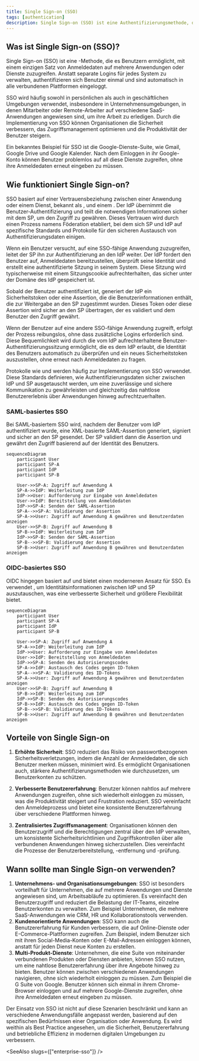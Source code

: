 ```yaml
---
title: Single Sign-on (SSO)
tags: [authentication]
description: Single Sign-on (SSO) ist eine Authentifizierungsmethode, die es Benutzern ermöglicht, mit einem einzigen Satz von Anmeldedaten auf mehrere Systeme zuzugreifen.
---
```


## Was ist Single Sign-on (SSO)?

Single Sign-on (SSO) ist eine <Ref slug="authentication" />-Methode, die es Benutzern ermöglicht, mit einem einzigen Satz von Anmeldedaten auf mehrere Anwendungen oder Dienste zuzugreifen. Anstatt separate Logins für jedes System zu verwalten, authentifizieren sich Benutzer einmal und sind automatisch in alle verbundenen Plattformen eingeloggt.

SSO wird häufig sowohl in persönlichen als auch in geschäftlichen Umgebungen verwendet, insbesondere in Unternehmensumgebungen, in denen Mitarbeiter oder Remote-Arbeiter auf verschiedene SaaS-Anwendungen angewiesen sind, um ihre Arbeit zu erledigen. Durch die Implementierung von SSO können Organisationen die Sicherheit verbessern, das Zugriffsmanagement optimieren und die Produktivität der Benutzer steigern.

Ein bekanntes Beispiel für SSO ist die Google-Dienste-Suite, wie Gmail, Google Drive und Google Kalender. Nach dem Einloggen in ihr Google-Konto können Benutzer problemlos auf all diese Dienste zugreifen, ohne ihre Anmeldedaten erneut eingeben zu müssen.

## Wie funktioniert Single Sign-on?

SSO basiert auf einer Vertrauensbeziehung zwischen einer Anwendung oder einem Dienst, bekannt als <Ref slug="service-provider" />, und einem <Ref slug="identity-provider" />. Der IdP übernimmt die Benutzer-Authentifizierung und teilt die notwendigen Informationen sicher mit dem SP, um den Zugriff zu gewähren. Dieses Vertrauen wird durch einen Prozess namens Föderation etabliert, bei dem sich SP und IdP auf spezifische Standards und Protokolle für den sicheren Austausch von Authentifizierungsdaten einigen.

Wenn ein Benutzer versucht, auf eine SSO-fähige Anwendung zuzugreifen, leitet der SP ihn zur Authentifizierung an den IdP weiter. Der IdP fordert den Benutzer auf, Anmeldedaten bereitzustellen, überprüft seine Identität und erstellt eine authentifizierte Sitzung in seinem System. Diese Sitzung wird typischerweise mit einem Sitzungscookie aufrechterhalten, das sicher unter der Domäne des IdP gespeichert ist.

Sobald der Benutzer authentifiziert ist, generiert der IdP ein Sicherheitstoken oder eine Assertion, die die Benutzerinformationen enthält, die zur Weitergabe an den SP zugestimmt wurden. Dieses Token oder diese Assertion wird sicher an den SP übertragen, der es validiert und dem Benutzer den Zugriff gewährt.

Wenn der Benutzer auf eine andere SSO-fähige Anwendung zugreift, erfolgt der Prozess reibungslos, ohne dass zusätzliche Logins erforderlich sind. Diese Bequemlichkeit wird durch die vom IdP aufrechterhaltene Benutzer-Authentifizierungssitzung ermöglicht, die es dem IdP erlaubt, die Identität des Benutzers automatisch zu überprüfen und ein neues Sicherheitstoken auszustellen, ohne erneut nach Anmeldedaten zu fragen.

Protokolle wie <Ref slug="saml" /> und <Ref slug="openid-connect" /> werden häufig zur Implementierung von SSO verwendet. Diese Standards definieren, wie Authentifizierungsdaten sicher zwischen IdP und SP ausgetauscht werden, um eine zuverlässige und sichere Kommunikation zu gewährleisten und gleichzeitig das nahtlose Benutzererlebnis über Anwendungen hinweg aufrechtzuerhalten.

### SAML-basiertes SSO

Bei SAML-basiertem SSO wird, nachdem der Benutzer vom IdP authentifiziert wurde, eine XML-basierte SAML-Assertion generiert, signiert und sicher an den SP gesendet. Der SP validiert dann die Assertion und gewährt den Zugriff basierend auf der Identität des Benutzers.

```mermaid
sequenceDiagram
    participant User
    participant SP-A
    participant IdP
    participant SP-B

    User->>SP-A: Zugriff auf Anwendung A
    SP-A->>IdP: Weiterleitung zum IdP
    IdP->>User: Aufforderung zur Eingabe von Anmeldedaten
    User->>IdP: Bereitstellung von Anmeldedaten
    IdP->>SP-A: Senden der SAML-Assertion
    SP-A-->>SP-A: Validierung der Assertion
    SP-A->>User: Zugriff auf Anwendung A gewähren und Benutzerdaten anzeigen
    User->>SP-B: Zugriff auf Anwendung B
    SP-B->>IdP: Weiterleitung zum IdP
    IdP->>SP-B: Senden der SAML-Assertion
    SP-B-->>SP-B: Validierung der Assertion
    SP-B->>User: Zugriff auf Anwendung B gewähren und Benutzerdaten anzeigen
```

### OIDC-basiertes SSO

OIDC hingegen basiert auf <Ref slug="oauth-2.0" /> und bietet einen moderneren Ansatz für SSO. Es verwendet <Ref slug="jwt" />, um Identitätsinformationen zwischen IdP und SP auszutauschen, was eine verbesserte Sicherheit und größere Flexibilität bietet.

```mermaid
sequenceDiagram
    participant User
    participant SP-A
    participant IdP
    participant SP-B

    User->>SP-A: Zugriff auf Anwendung A
    SP-A->>IdP: Weiterleitung zum IdP
    IdP->>User: Aufforderung zur Eingabe von Anmeldedaten
    User->>IdP: Bereitstellung von Anmeldedaten
    IdP->>SP-A: Senden des Autorisierungscodes
    SP-A->>IdP: Austausch des Codes gegen ID-Token
    SP-A-->>SP-A: Validierung des ID-Tokens
    SP-A->>User: Zugriff auf Anwendung A gewähren und Benutzerdaten anzeigen
    User->>SP-B: Zugriff auf Anwendung B
    SP-B->>IdP: Weiterleitung zum IdP
    IdP->>SP-B: Senden des Autorisierungscodes
    SP-B->>IdP: Austausch des Codes gegen ID-Token
    SP-B-->>SP-B: Validierung des ID-Tokens
    SP-B->>User: Zugriff auf Anwendung B gewähren und Benutzerdaten anzeigen
```

## Vorteile von Single Sign-on

1. **Erhöhte Sicherheit**: SSO reduziert das Risiko von passwortbezogenen Sicherheitsverletzungen, indem die Anzahl der Anmeldedaten, die sich Benutzer merken müssen, minimiert wird. Es ermöglicht Organisationen auch, stärkere Authentifizierungsmethoden wie <Ref slug="mfa" /> durchzusetzen, um Benutzerkonten zu schützen.

2. **Verbesserte Benutzererfahrung**: Benutzer können nahtlos auf mehrere Anwendungen zugreifen, ohne sich wiederholt einloggen zu müssen, was die Produktivität steigert und Frustration reduziert. SSO vereinfacht den Anmeldeprozess und bietet eine konsistente Benutzererfahrung über verschiedene Plattformen hinweg.

3. **Zentralisiertes Zugriffsmanagement**: Organisationen können den Benutzerzugriff und die Berechtigungen zentral über den IdP verwalten, um konsistente Sicherheitsrichtlinien und Zugriffskontrollen über alle verbundenen Anwendungen hinweg sicherzustellen. Dies vereinfacht die Prozesse der Benutzerbereitstellung, -entfernung und -prüfung.

## Wann sollte man Single Sign-on verwenden?

1. **Unternehmens- und Organisationsumgebungen**: SSO ist besonders vorteilhaft für Unternehmen, die auf mehrere Anwendungen und Dienste angewiesen sind, um Arbeitsabläufe zu optimieren. Es vereinfacht den Benutzerzugriff und reduziert die Belastung der IT-Teams, einzelne Benutzerkonten zu verwalten. Zum Beispiel Unternehmen, die mehrere SaaS-Anwendungen wie CRM, HR und Kollaborationstools verwenden.
2. **Kundenorientierte Anwendungen**: SSO kann auch die Benutzererfahrung für Kunden verbessern, die auf Online-Dienste oder E-Commerce-Plattformen zugreifen. Zum Beispiel, indem Benutzer sich mit ihren Social-Media-Konten oder E-Mail-Adressen einloggen können, anstatt für jeden Dienst neue Konten zu erstellen.
3. **Multi-Produkt-Dienste**: Unternehmen, die eine Suite von miteinander verbundenen Produkten oder Diensten anbieten, können SSO nutzen, um eine nahtlose Benutzererfahrung über ihre Angebote hinweg zu bieten. Benutzer können zwischen verschiedenen Anwendungen navigieren, ohne sich wiederholt einloggen zu müssen. Zum Beispiel die G Suite von Google. Benutzer können sich einmal in ihrem Chrome-Browser einloggen und auf mehrere Google-Dienste zugreifen, ohne ihre Anmeldedaten erneut eingeben zu müssen.

Der Einsatz von SSO ist nicht auf diese Szenarien beschränkt und kann an verschiedene Anwendungsfälle angepasst werden, basierend auf den spezifischen Bedürfnissen einer Organisation oder Anwendung. Es wird weithin als Best Practice angesehen, um die Sicherheit, Benutzererfahrung und betriebliche Effizienz in modernen digitalen Umgebungen zu verbessern.

<SeeAlso slugs={["enterprise-sso"]} />